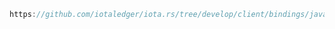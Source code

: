 ```java reference
https://github.com/iotaledger/iota.rs/tree/develop/client/bindings/java/examples/src/PrepareAndSignTransaction.java
```
